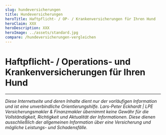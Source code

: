```yaml
---
slug: hundeversicherungen
title: Hundeversicherungen
heroTitle: Haftpflicht- / OP- / Krankenversicherungen für Ihren Hund
heroClaim: XXX
heroDescription: XXX
heroImage: ../assets/standard.jpg
compare: /hundeversicherungen-vergleichen
---
```


<ProvenExpert />

# Haftpflicht- / Operations- und Krankenversicherungen für Ihren Hund











<ContactAndCompareBox />
<ProvenExpert />

---

_Diese Internetseite und deren Inhalte dient nur der vorläufigen Information und ist eine unverbindliche Orientierungshilfe. Lars-Peter Eckhardt | LPE Versicherungsmakler & Finanzmakler übernimmt keine Gewähr für die Vollständigkeit,
Richtigkeit und Aktualität der Informationen. Diese dienen ausschließlich der allgemeinen Information über eine Versicherung und mögliche Leistungs- und Schadensfälle._